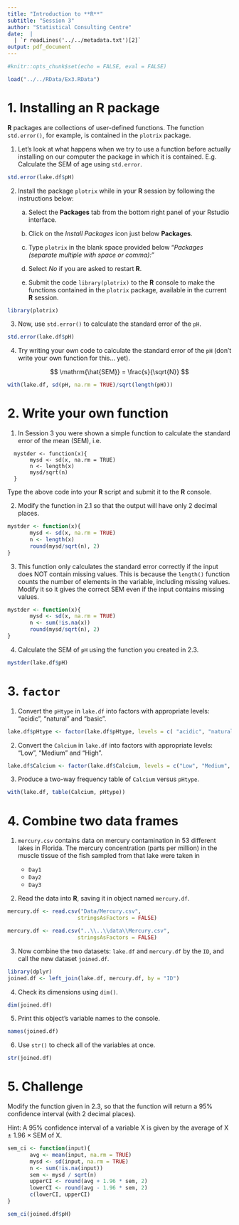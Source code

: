 ```yaml
---
title: "Introduction to **R**"
subtitle: "Session 3"
author: "Statistical Consulting Centre"
date:  |
  | `r readLines('../../metadata.txt')[2]`
output: pdf_document
---
```


```r
#knitr::opts_chunk$set(echo = FALSE, eval = FALSE)

load("../../RData/Ex3.RData")

```


# 1. Installing an **R** package

**R** packages are collections of user-defined functions. The function `std.error()`, for example, is contained in the `plotrix` package.

1. Let's look at what happens when we try to use a function before actually installing on our computer the package in which it is contained. E.g. Calculate the SEM of age using `std.error`.  

```r
std.error(lake.df$pH)
```


2. Install the package `plotrix` while in your **R** session by following the instructions below: 
  
    (a) Select the **Packages** tab from the bottom right panel of your Rstudio interface.
    
    (b) Click on the *Install Packages* icon just below **Packages**.
    
    (c) Type `plotrix` in the blank space provided below
    "*Packages (separate multiple with space or comma):*"
    
    (d) Select *No* if you are asked to restart **R**.
    
    (e) Submit the code `library(plotrix)` to the **R** console to make the functions contained in the `plotrix` package, available in the current **R** session.


```r
library(plotrix)
```

3. Now, use `std.error()` to calculate the standard error of the `pH`. 
```r
std.error(lake.df$pH)
```


4. Try writing your own code to calculate the standard error of the `pH` (don't write your own function for this... yet).

$$
\mathrm{\hat{SEM}} = \frac{s}{\sqrt{N}}
$$

```r
with(lake.df, sd(pH, na.rm = TRUE)/sqrt(length(pH)))
```


# 2. Write your own function

1.  In Session 3 you were shown a simple function to calculate the standard error of the mean (SEM), i.e.

```
  mystder <- function(x){
       mysd <- sd(x, na.rm = TRUE)
       n <- length(x)
       mysd/sqrt(n)
  }
```

 Type the above code into your **R** script and submit it to the **R** console. 

2. Modify the function in 2.1 so that the output will have only 2 decimal places.

```r
mystder <- function(x){
       mysd <- sd(x, na.rm = TRUE)
       n <- length(x)
       round(mysd/sqrt(n), 2)
}
```

3. This function only calculates the standard error correctly if the input does NOT contain missing values. This is because the `length()` function counts the number of elements in the variable, including missing values. Modify it so it gives the correct SEM even if the input contains missing values.

```r
mystder <- function(x){
       mysd <- sd(x, na.rm = TRUE)
       n <- sum(!is.na(x))
       round(mysd/sqrt(n), 2)
}
```

4. Calculate the SEM of `pH` using the function you created in 2.3.
```r
mystder(lake.df$pH)
```

# 3. `factor`

1. Convert the `pHtype` in `lake.df` into factors with appropriate levels:  "acidic", "natural" and "basic".

```r
lake.df$pHtype <- factor(lake.df$pHtype, levels = c( "acidic", "natural", "basic"))

```

2. Convert the `Calcium` in `lake.df` into factors with appropriate levels:  "Low", "Medium " and "High".

```r
lake.df$Calcium <- factor(lake.df$Calcium, levels = c("Low", "Medium", "High"))

```

3. Produce a two-way frequency table of `Calcium` versus `pHtype`.

```r
with(lake.df, table(Calcium, pHtype))

```

# 4. Combine two data frames

1. `mercury.csv` contains data on mercury contamination in 53 different lakes in Florida. The mercury concentration (parts per million) in the muscle tissue of the fish sampled from that lake were taken in 

      + `Day1`
      + `Day2`
      + `Day3`

2. Read the data into **R**, saving it in object named `mercury.df`.

```r
mercury.df <- read.csv("Data/Mercury.csv", 
                      stringsAsFactors = FALSE)

```

```r
mercury.df <- read.csv("..\\..\\data\\Mercury.csv", 
                      stringsAsFactors = FALSE)
```


3. Now combine the two datasets: `lake.df` and `mercury.df` by the `ID`, and call the new dataset `joined.df`. 

```r
library(dplyr)
joined.df <- left_join(lake.df, mercury.df, by = "ID")
```

4. Check its dimensions using `dim()`.

```r
dim(joined.df)
```

5. Print this object's variable names to the console.

```r
names(joined.df)
```

6. Use `str()` to check all of the variables at once.

```r
str(joined.df)
```

# 5. Challenge 

Modify the function given in 2.3, so that the function will return a 95% confidence interval (with 2 decimal places).

Hint: A 95% confidence interval of a variable X is given by the average of X $\pm$ 1.96 $\times$ SEM of X.

```r
sem_ci <- function(input){
       avg <- mean(input, na.rm = TRUE)
       mysd <- sd(input, na.rm = TRUE)
       n <- sum(!is.na(input))
       sem <- mysd / sqrt(n)
       upperCI <- round(avg + 1.96 * sem, 2)
       lowerCI <- round(avg - 1.96 * sem, 2)
       c(lowerCI, upperCI)
}

sem_ci(joined.df$pH)
```
